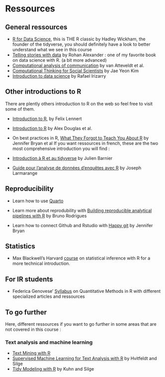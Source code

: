 # Ressources

## General ressources

-   [R for Data Science](https://r4ds.hadley.nz/), this is THE R classic by Hadley Wickham, the founder of the tidyverse, you should definitely have a look to better understand what we see in this course 
-   [Telling stories with data](https://tellingstorieswithdata.com/) by Rohan Alexander : one of my favorite book on data science with R. (a bit more advanced)
-   [Computational analysis of communication](http://cssbook.net/) by van Atteveldt et al. 
- [Computational Thinking for Social Scientists](https://jaeyk.github.io/comp_thinking_social_science/) by Jae Yeon Kim
- [Introduction to data science](http://rafalab.dfci.harvard.edu/dsbook-part-1/R/intro-to-R.html) by Rafael Irizarry




## Other introductions to R

There are plently others introduction to R on the web so feel free to visit some of them. 

-   [Introduction to R](https://bookdown.org/f_lennert/introduction-to-r/), by Felix Lennert 
- [Introduction to R](https://intro2r.com/) by Alex Douglas et al. 
- On best practices in R, [What They Forgot to Teach You About R](https://rstats.wtf/) by Jennifer Bryan et al 
If you want ressources in french, these are the two most comprehensive introduction you will find : 

-   [Introduction à R et au tidyverse](https://juba.github.io/tidyverse/) by Julien Barnier
-   [Guide pour l'analyse de données d'enquêtes avec R](https://larmarange.github.io/guide-R/) by Joseph Larmarange



## Reproducibility

- Learn how to use [Quarto](https://quarto.org/docs/guide/)
- Learn more about reprodubility with [Building reproducible analytical pipelines with R](https://raps-with-r.dev/) by Bruno Rodrigues

- Learn how to connect Github and Rstudio with [Happy git](https://happygitwithr.com/) by Jennifer Bryan

## Statistics

-   Max Blackwell's Harvard [course](https://mattblackwell.github.io/gov2002-book/) on statistical inference with R for a more technical introduction.

## For IR students

-   Federica Genovese' [Syllabus](https://federica-genovese.com/downloads/Syllabus_quant_it.pdf) on Quantitative Methods in R with different specialized articles and ressources

## To go further

Here, different ressources if you want to go further in some areas that are not covered in this course :

### Text analysis and machine learning

- [Text Mining with R](https://www.tidytextmining.com/)
- [Supervised Machine Learning for Text Analysis with R](https://smltar.com/) by Hvitfeldt and Silge
- [Tidy Modeling with R](https://www.tmwr.org/) by Kuhn and Silge
